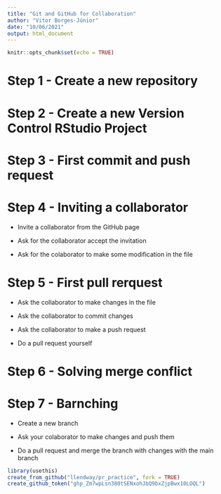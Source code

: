 ```yaml
---
title: "Git and GitHub for Collaboration"
author: "Vitor Borges-Júnior"
date: "10/06/2021"
output: html_document
---
```


```r
knitr::opts_chunk$set(echo = TRUE)
```

# Step 1 - Create a new repository




# Step 2 - Create a new Version Control RStudio Project

# Step 3 - First commit and push request

# Step 4 - Inviting a collaborator

- Invite a collaborator from the GitHub page

- Ask for the collaborator accept the invitation

- Ask for the colaborator to make some modification in the file

# Step 5 - First pull rerquest

- Ask the collaborator to make changes in the file

- Ask the collaborator to commit changes

- Ask the collaborator to make a push request

- Do a pull request yourself

# Step 6 - Solving merge conflict

# Step 7 - Barnching

- Create a new branch

- Ask your colaborator to make changes and push them

- Do a pull request and merge the branch with changes with the main branch

```r
library(usethis)
create_from_github("llendway/pr_practice", fork = TRUE)
create_github_token("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")
```

